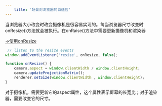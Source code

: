 ```yaml
---
    title: '场景对浏览器的自适应'
---
```


当浏览器大小改变时改变摄像机是很容易实现的。每当浏览器尺寸改变时onResize()方法就会被执行。在onRaise()方法中需要更新摄像机和渲染器

[->使用onResize](/onResize)

```jsx title='chapter-01/06-screen-size-change.jsx'
 // listen to the resize events
window.addEventListener('resize', onResize, false);

function onResize() {
    camera.aspect = window.clientWidth / window.clientHeight;     
    camera.updateProjectionMatrix(); 
    renderer.setSize(window.clientWidth , window.clientHeight);
}
```

对于摄像机，需要更新它的aspect属性，这个属性表示屏幕的长宽比；对于渲染器，需要改变它的尺寸。


